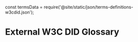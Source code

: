 const termsData = require('@site/static/json/terms-definitions-w3cdid.json');


# External W3C DID Glossary

<CreateExternalGlossary termsData={termsData} />
